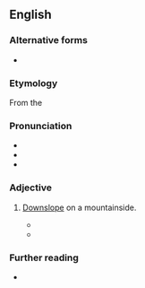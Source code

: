 ==English==

===Alternative forms===
* {{alter|en|catabatic}}

===Etymology===
From the {{bor|en|grc|κατάβασις||descent}}

===Pronunciation===
* {{IPA|en|/kætəˈbætɪk/}}
* {{rhymes|en|ætɪk}}
* {{audio|en|En-us-katabatic.ogg|Audio (US)}}

===Adjective===
{{en-adj|-}}

# {{lb|en|meteorology|of airflow}} [[downslope|Downslope]] on a mountainside.
#* {{quote-book|en|year=2005 |author=Nicholas Johnson |title=Big Dead Place|passage=At the field camp, paper-thin tents shudder beneath '''katabatic''' blasts of freezing wind, stoves sputter a stingy flame, and a few trudging specks haul shovels through a cold world where extra food and equipment cannot be bought at any price. |isbn= 9780922915996 |chapter=3}}
#* {{quote-journal|en|author=Tishani Doshi|title=Meanwhile: The long view from Antarctica|work=The New York Times|date=2006-02-24|url=https://www.nytimes.com/2006/02/24/opinion/meanwhile-the-long-view-from-antarctica.html|issn=0362-4331|passage=Penguin colonies that number in millions; nights that run into days, and days that run into nights; '''katabatic''' winds that scream down the ice sheets at a terrifying 180 miles per hour, and then remain equally terrifyingly still.}}

===Further reading===
* {{pedia|katabatic wind}}